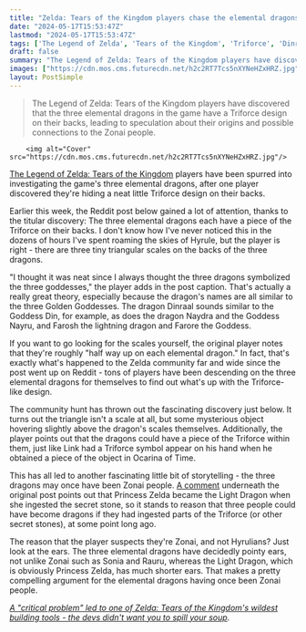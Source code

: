 ```yaml
---
title: "Zelda: Tears of the Kingdom players chase the elemental dragons after one player discovers a different Triforce on their backs"
date: "2024-05-17T15:53:47Z"
lastmod: "2024-05-17T15:53:47Z"
tags: ['The Legend of Zelda', 'Tears of the Kingdom', 'Triforce', 'Dinraal', 'Naydra', 'Farosh', 'Din', 'Nayru', 'Farore', 'Zonai']
draft: false
summary: "The Legend of Zelda: Tears of the Kingdom players have discovered that the three elemental dragons in the game have a Triforce design on their backs, leading to speculation about their origins and possible connections to the Zonai people."
images: ["https://cdn.mos.cms.futurecdn.net/h2c2RT7Tcs5nXYNeHZxHRZ.jpg"]
layout: PostSimple
---
```

> The Legend of Zelda: Tears of the Kingdom players have discovered that the three elemental dragons in the game have a Triforce design on their backs, leading to speculation about their origins and possible connections to the Zonai people.


        <img alt="Cover" src="https://cdn.mos.cms.futurecdn.net/h2c2RT7Tcs5nXYNeHZxHRZ.jpg"/>
        
[The Legend of Zelda: Tears of the Kingdom](https://www.gamesradar.com/legend-of-zelda-tears-of-the-kingdom-guide/) players have been spurred into investigating the game's three elemental dragons, after one player discovered they're hiding a neat little Triforce design on their backs.

Earlier this week, the Reddit post below gained a lot of attention, thanks to the titular discovery: The three elemental dragons each have a piece of the Triforce on their backs. I don't know how I've never noticed this in the dozens of hours I've spent roaming the skies of Hyrule, but the player is right - there are three tiny triangular scales on the backs of the three dragons.

"I thought it was neat since I always thought the three dragons symbolized the three goddesses," the player adds in the post caption. That's actually a really great theory, especially because the dragon's names are all similar to the three Golden Goddesses. The dragon Dinraal sounds similar to the Goddess Din, for example, as does the dragon Naydra and the Goddess Nayru, and Farosh the lightning dragon and Farore the Goddess.

If you want to go looking for the scales yourself, the original player notes that they're roughly "half way up on each elemental dragon." In fact, that's exactly what's happened to the Zelda community far and wide since the post went up on Reddit - tons of players have been descending on the three elemental dragons for themselves to find out what's up with the Triforce-like design.

The community hunt has thrown out the fascinating discovery just below. It turns out the triangle isn't a scale at all, but some mysterious object hovering slightly above the dragon's scales themselves. Additionally, the player points out that the dragons could have a piece of the Triforce within them, just like Link had a Triforce symbol appear on his hand when he obtained a piece of the object in Ocarina of Time.

This has all led to another fascinating little bit of storytelling - the three dragons may once have been Zonai people. [A comment](https://www.reddit.com/r/tearsofthekingdom/comments/1cqkggt/comment/l3sti13/?utm_source=share&utm_medium=web3x&utm_name=web3xcss&utm_term=1&utm_content=share_button) underneath the original post points out that Princess Zelda became the Light Dragon when she ingested the secret stone, so it stands to reason that three people could have become dragons if they had ingested parts of the Triforce (or other secret stones), at some point long ago.

The reason that the player suspects they're Zonai, and not Hyrulians? Just look at the ears. The three elemental dragons have decidedly pointy ears, not unlike Zonai such as Sonia and Rauru, whereas the Light Dragon, which is obviously Princess Zelda, has much shorter ears. That makes a pretty compelling argument for the elemental dragons having once been Zonai people.

[<em>A "critical problem" led to one of Zelda: Tears of the Kingdom's wildest building tools - the devs didn't want you to spill your soup</em>](https://www.gamesradar.com/a-critical-problem-led-to-one-of-zelda-tears-of-the-kingdoms-wildest-building-tools-the-devs-didnt-want-you-to-spill-your-soup/)*.*
        